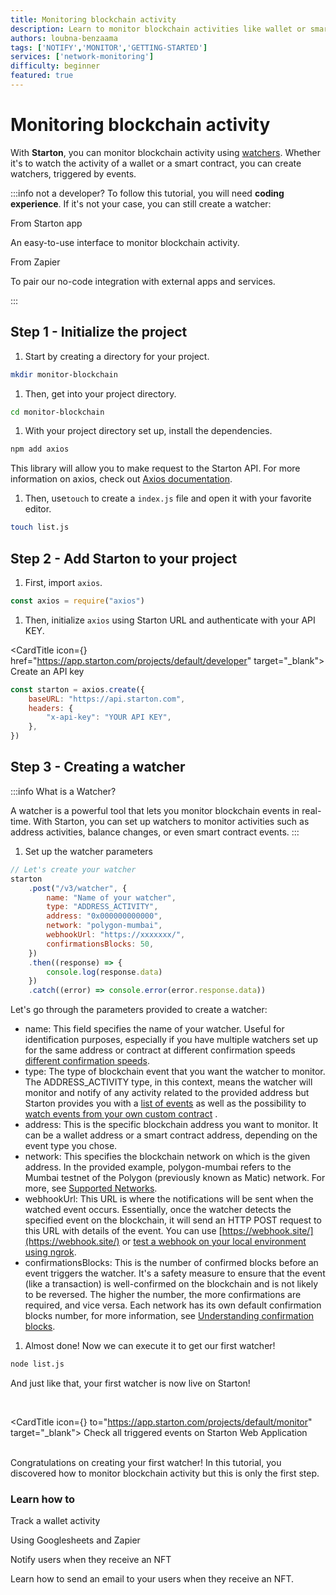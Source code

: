 ```yaml
---
title: Monitoring blockchain activity
description: Learn to monitor blockchain activities like wallet or smart contract events using Starton's watchers, and get real-time notifications through webhooks.
authors: loubna-benzaama
tags: ['NOTIFY','MONITOR','GETTING-STARTED']
services: ['network-monitoring']
difficulty: beginner
featured: true
---
```



# Monitoring blockchain activity

With **Starton**, you can monitor blockchain activity using [watchers](/docs/watcher/understanding-watchers). Whether it's to watch the activity of a wallet or a smart contract, you can create watchers, triggered by events.

:::info not a developer?
To follow this tutorial, you will need **coding experience**. If it's not your case, you can still create a watcher:

<div className="row-is-multilineGS">
	<div className="col col-2 cardsGS">
		<Link className="button-card button-card--vertical" to="https://app.starton.com/projects/default/monitor">
			<Heading as={"h4"}>From Starton app</Heading>
			<div className="button-card__inner">
				<p color="white">An easy-to-use interface to monitor blockchain activity.</p>
			</div>
		</Link>
	</div>
	<div className="col col-2 cardsGS">
		<Link className="button-card button-card--vertical" to="https://www.youtube.com/watch?v=i38ndAVGNb0">
			<Heading as={"h4"}>From Zapier</Heading>
			<div className="button-card__inner">
				<p color="white">To pair our no-code integration with external apps and services. </p>
			</div>
		</Link>
	</div>
</div>

:::

## Step 1 - Initialize the project

1. Start by creating a directory for your project.

```bash
mkdir monitor-blockchain
```

1. Then, get into your project directory.

```bash
cd monitor-blockchain
```

1. With your project directory set up, install the dependencies.

```bash
npm add axios
```

This library will allow you to make request to the Starton API. For more information on axios, check out [Axios documentation](https://axios-http.com/docs/intro).

1. Then, use`touch` to create a `index.js` file and open it with your favorite editor.

```bash
touch list.js
```

## Step 2 - Add Starton to your project

1. First, import `axios`.

```js showLineNumbers
const axios = require("axios")
```

1. Then, initialize `axios` using Starton URL and authenticate with your API KEY.

<CardTitle icon={<Starton fill="primary" />} href="https://app.starton.com/projects/default/developer" target="_blank">
	Create an API key
</CardTitle>
<br />

```js showLineNumbers
const starton = axios.create({
	baseURL: "https://api.starton.com",
	headers: {
		"x-api-key": "YOUR API KEY",
	},
})
```

## Step 3 - Creating a watcher

:::info What is a Watcher?

A watcher is a powerful tool that lets you monitor blockchain events in real-time.
With Starton, you can set up watchers to monitor activities such as address activities, balance changes, or even smart contract events.
:::

1. Set up the watcher parameters

```js showLineNumbers
// Let's create your watcher
starton
	.post("/v3/watcher", {
		name: "Name of your watcher",
		type: "ADDRESS_ACTIVITY",
		address: "0x000000000000",
		network: "polygon-mumbai",
		webhookUrl: "https://xxxxxxx/",
		confirmationsBlocks: 50,
	})
	.then((response) => {
		console.log(response.data)
	})
	.catch((error) => console.error(error.response.data))
```

Let's go through the parameters provided to create a watcher:

-   name: This field specifies the name of your watcher. Useful for identification purposes, especially if you have multiple watchers set up for the same address or contract at different confirmation speeds [different confirmation speeds](/docs/watcher/confirmation-blocks).
-   type: The type of blockchain event that you want the watcher to monitor. The ADDRESS_ACTIVITY type, in this context, means the watcher will monitor and notify of any activity related to the provided address but Starton provides you with a [list of events](/docs/watcher/available-event-types) as well as the possibility to [watch events from your own custom contract](/docs/watcher/custom-event) .
-   address: This is the specific blockchain address you want to monitor. It can be a wallet address or a smart contract address, depending on the event type you chose.
-   network: This specifies the blockchain network on which is the given address. In the provided example, polygon-mumbai refers to the Mumbai testnet of the Polygon (previously known as Matic) network. For more, see [Supported Networks](/docs/getting-started/overview#supported-networks-and-service-availability).
-   webhookUrl: This URL is where the notifications will be sent when the watched event occurs. Essentially, once the watcher detects the specified event on the blockchain, it will send an HTTP POST request to this URL with details of the event. You can use [https://webhook.site/](https://webhook.site/) or [test a webhook on your local environment using ngrok](/tutorials/testing-webhooks-locally-ngrok).
-   confirmationsBlocks: This is the number of confirmed blocks before an event triggers the watcher. It's a safety measure to ensure that the event (like a transaction) is well-confirmed on the blockchain and is not likely to be reversed. The higher the number, the more confirmations are required, and vice versa. Each network has its own default confirmation blocks number, for more information, see [Understanding confirmation blocks](/docs/watcher/confirmation-blocks).

1. Almost done! Now we can execute it to get our first watcher!

```bash
node list.js
```

And just like that, your first watcher is now live on Starton!

<br />

<CardTitle icon={<Starton fill="primary" />} to="https://app.starton.com/projects/default/monitor" target="_blank">
	Check all triggered events on Starton Web Application
</CardTitle>
<br />
<br />

Congratulations on creating your first watcher!
In this tutorial, you discovered how to monitor blockchain activity but this is only the first step.

### Learn how to

<div className="row-is-multilineGS">
	<div className="col col-2 cardsGS">
		<Link className="button-card button-card--vertical" to="/tutorials/track-wallet-activity">
			<Heading as={"h3"}>Track a wallet activity</Heading>
			<div className="button-card__inner">
				<p color="white">Using Googlesheets and Zapier </p>
			</div>
		</Link>
	</div>
	<div className="col col-2 cardsGS">
		<Link className="button-card button-card--vertical" to="/tutorials/monitor-nft-activity">
			<Heading as={"h3"}>Notify users when they receive an NFT</Heading>
			<div className="button-card__inner">
				<p color="white"> Learn how to send an email to your users when they receive an NFT.</p>
			</div>
		</Link>
	</div>
</div>
